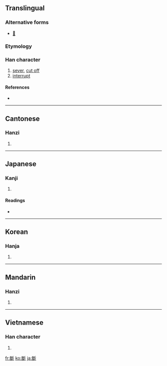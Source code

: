 {{also|断}}
==Translingual==

===Alternative forms===
* [[𣃔]]

===Etymology===
{{Han compound|㡭|斤|ls=ic}}

===Han character===
{{Han char|rn=69|rad=斤|as=14|sn=18|four=2272<sub>1</sub>|canj=女戈竹一中 (VIHML)}}

# [[sever]], [[cut off]]
# [[interrupt]]

====References====
* {{Han ref|kx=0480.350|dkj=13611|dj=0841.220|hdz=32028.130|uh=65B7|ud=26039|bh=C25F|bd=49759}}

----

==Cantonese==

===Hanzi===
{{yue-hanzi|jyut=|y=dyun6, tyun5|sim=断}}

# {{defn|Cantonese}}

----

==Japanese==

===Kanji===
{{ja-kanji|grade=|rs=斤14}}

# {{defn|Japanese}}

====Readings====
* {{ja-readings|on=[[だん]] (dan)|kun=[[たつ]] (tatsu), [[ことわる]] (kotowaru)}}

----

==Korean==

===Hanja===
{{ko-hanja|hangeul=단|eumhun=|rv=dan|mr=tan|y=tan}}

# {{defn|Korean}}

----

==Mandarin==

===Hanzi===
{{cmn-hanzi|sim=断|pin=[[duàn]] ([[duan4]])|wg=tuan<sup>4</sup>}}

# {{defn|Mandarin}}

----

==Vietnamese==

===Han character===
{{vi-hantu|[[đoạn]], [[đoán]]}}

# {{defn|Vietnamese}}

[[fr:斷]]
[[ko:斷]]
[[ja:斷]]